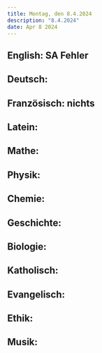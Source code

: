 ```yaml
---
title: Montag, den 8.4.2024
description: "8.4.2024"
date: Apr 8 2024
---
```


## English: SA Fehler
## Deutsch: 
## Französisch: nichts
## Latein: 
## Mathe: 
## Physik: 
## Chemie: 
## Geschichte: 
## Biologie: 
## Katholisch: 
## Evangelisch: 
## Ethik: 
## Musik: 